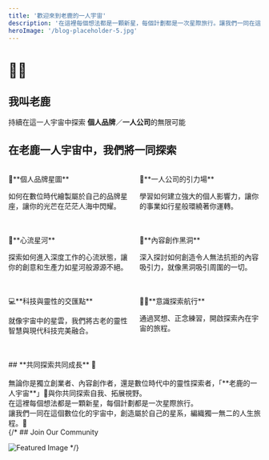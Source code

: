 ```yaml
---
title: '歡迎來到老鹿的一人宇宙'
description: '在這裡每個想法都是一顆新星，每個計劃都是一次星際旅行。讓我們一同在這個數位化的宇宙中，創造屬於自己的星系，編織獨一無二的人生旅程。'
heroImage: '/blog-placeholder-5.jpg'
---
```


# 🚀✨
## **我叫老鹿**
持續在這一人宇宙中探索  **個人品牌**／**一人公司**的無限可能 

## **在老鹿一人宇宙中，我們將一同探索**
<br/>
<div style="display: flex; justify-content: space-between;" >
  <div style="width: 48%;">
     🌟**個人品牌星圖** <br/><p style="font-weight: 100;">如何在數位時代繪製屬於自己的品牌星座，讓你的光芒在茫茫人海中閃耀。</p><br/><br/>
     💫**心流星河** <br/><p style="font-weight: 100;">探索如何進入深度工作的心流狀態，讓你的創意和生產力如星河般源源不絕。</p><br/><br/>
     💻**科技與靈性的交匯點** <br/><p style="font-weight: 100;">就像宇宙中的星雲，我們將古老的靈性智慧與現代科技完美融合。</p><br/><br/>
  </div>
  <div style="width: 48%;">
     🧲**一人公司的引力場** <br/><p style="font-weight: 100;">學習如何建立強大的個人影響力，讓你的事業如行星般環繞著你運轉。</p><br/><br/>
     📝**內容創作黑洞** <br/><p style="font-weight: 100;">深入探討如何創造令人無法抗拒的內容吸引力，就像黑洞吸引周圍的一切。</p><br/><br/>
     🧘‍♂️**意識探索航行** <br/><p style="font-weight: 100;">通過冥想、正念練習，開啟探索內在宇宙的旅程。</p><br/><br/>
  </div>
</div>
<div style="width: 100%;">
## **共同探索共同成長** 🌱 <br/>
<br/>
無論你是獨立創業者、內容創作者，還是數位時代中的靈性探索者，「**老鹿的一人宇宙**」🦌與你共同探索自我、拓展視野。<br/>
在這裡每個想法都是一顆新星，每個計劃都是一次星際旅行。<br/>
讓我們一同在這個數位化的宇宙中，創造屬於自己的星系，編織獨一無二的人生旅程。🚀<br/>
</div>
{/* 
## Join Our Community

![Featured Image](/blog-placeholder-1.jpg) */}

